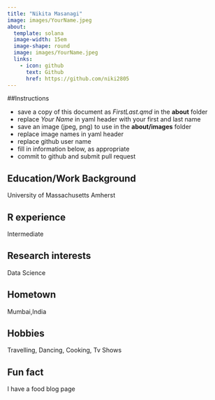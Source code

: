 ```yaml
---
title: "Nikita Masanagi"
image: images/YourName.jpeg
about:
  template: solana
  image-width: 15em
  image-shape: round
  image: images/YourName.jpeg
  links:
    - icon: github
      text: Github
      href: https://github.com/niki2805
---
```


##Instructions

  - save a copy of this document as *FirstLast.qmd* in the **about** folder
  - replace *Your Name* in yaml header with your first and last name
  - save an image (jpeg, png) to use in the **about/images** folder
  - replace image names in yaml header
  - replace github user name
  - fill in information below, as appropriate
  - commit to github and submit pull request

## Education/Work Background
University of Massachusetts Amherst


## R experience
Intermediate


## Research interests
Data Science


## Hometown
Mumbai,India



## Hobbies
Travelling, Dancing, Cooking, Tv Shows


## Fun fact
I have a food blog page

